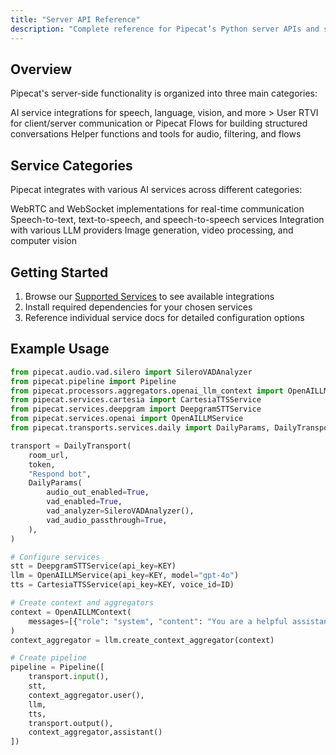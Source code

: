 ```yaml
---
title: "Server API Reference"
description: "Complete reference for Pipecat’s Python server APIs and services"
---
```


## Overview

Pipecat's server-side functionality is organized into three main categories:

<CardGroup cols={3}>
  <Card
    title="Services"
    icon="puzzle-piece"
    href="/server/services/supported-services"
  >
    AI service integrations for speech, language, vision, and more
  </Card>
  <Card title="Frameworks" icon="puzzle" href="/server/frameworks">
    > User RTVI for client/server communication or Pipecat Flows for building structured conversations
  </Card>

  <Card title="Utilities" icon="wrench" href="/server/utilities">
    Helper functions and tools for audio, filtering, and flows
  </Card>
</CardGroup>

## Service Categories

Pipecat integrates with various AI services across different categories:

<CardGroup cols={2}>
  <Card title="Transport" icon="network-wired">
    WebRTC and WebSocket implementations for real-time communication
  </Card>
  <Card title="Speech Processing" icon="waveform-lines">
    Speech-to-text, text-to-speech, and speech-to-speech services
  </Card>
  <Card title="Language Models" icon="brain">
    Integration with various LLM providers
  </Card>
  <Card title="Vision & Media" icon="image">
    Image generation, video processing, and computer vision
  </Card>
</CardGroup>

## Getting Started

1. Browse our [Supported Services](/server/services/supported-services) to see available integrations
2. Install required dependencies for your chosen services
3. Reference individual service docs for detailed configuration options

## Example Usage

```python
from pipecat.audio.vad.silero import SileroVADAnalyzer
from pipecat.pipeline import Pipeline
from pipecat.processors.aggregators.openai_llm_context import OpenAILLMContext
from pipecat.services.cartesia import CartesiaTTSService
from pipecat.services.deepgram import DeepgramSTTService
from pipecat.services.openai import OpenAILLMService
from pipecat.transports.services.daily import DailyParams, DailyTransport

transport = DailyTransport(
    room_url,
    token,
    "Respond bot",
    DailyParams(
        audio_out_enabled=True,
        vad_enabled=True,
        vad_analyzer=SileroVADAnalyzer(),
        vad_audio_passthrough=True,
    ),
)

# Configure services
stt = DeepgramSTTService(api_key=KEY)
llm = OpenAILLMService(api_key=KEY, model="gpt-4o")
tts = CartesiaTTSService(api_key=KEY, voice_id=ID)

# Create context and aggregators
context = OpenAILLMContext(
    messages=[{"role": "system", "content": "You are a helpful assistant."}]
)
context_aggregator = llm.create_context_aggregator(context)

# Create pipeline
pipeline = Pipeline([
    transport.input(),
    stt,
    context_aggregator.user(),
    llm,
    tts,
    transport.output(),
    context_aggregator,assistant()
])
```
